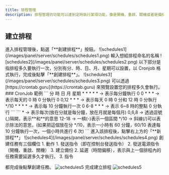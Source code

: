 ```yaml
---
title: 排程管理
description: 排程管理的功能可以達到定時執行某項功能，像是開機、重啟、關機或者是備份和在控制台執行對應指令。
---
```



## 建立排程
<Steps>
<Step>
進入排程管理後，點選「**創建排程**」按鈕。
![schedules1](/images/panel/server/schedules/schedules1.png)
</Step>
<Step>
輸入想給排程命名的名稱
![schedules2](/images/panel/server/schedules/schedules2.png)
</Step>
<Step>
以下部分是指排程多久要執行一次，分別有分、時、日、月、星期可以設置，以 Cronjob 格式執行，完成後點擊「**創建排程**」。
![schedules3](/images/panel/server/schedules/schedules3.png)
可以透過 [https://crontab.guru](https://crontab.guru) 來預覽設置您的排程多久會執行。
### CronJob 範例
```
分   時   日 月 星期
*    *    *  *  * -> 表示每分鐘執行
0    0    *  *  * -> 表示每天的 0 時 0 分執行
0    0,12 *  *  * -> 表示每天 0 時 0 分和 12 時 0 分執行
*/10 *    *  *  * -> 表示每 10 分鐘執行一次
0    6-8  *  *  * -> 表示 6~8 時的整點 0 分執行
```
```
*     -> 表示每次(放在分就是每分鐘，放在月就是每個月)
0,6,8 -> 透過逗號(,)隔開，表示**和**的意思
12-18 -> 一槓(-)表示一個區間
*/10  -> 斜線(/)可以表示除法的意思，(如果把這個放在分 */10，表示一小時有 60 分鐘，60/10 表達每 10 分鐘執行一次，一個小時共進行 6 次)
```
</Step>
<Step>
進入該排程後，點擊右上方的「**新排程**」
![schedules4](/images/panel/server/schedules/schedules4.png)
</Step>
<Step>
創建任務有三個欄位
1. 動作
    1. 發送指令（即在控制台發送指令）
    2. 發送電源指令（開機、重啟、關機）
    3. 建立備份
2. 延遲（時間偏移），表示與上一個排程內的任務需要延遲多久才執行。
3. 指令

都完成後點擊創建任務。
![schedules5](/images/panel/server/schedules/schedules5.png)
</Step>
<Step>
完成建立排程
![schedules5](/images/panel/server/schedules/schedules5.png)
</Step>
</Steps>
